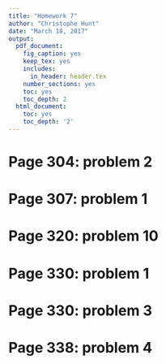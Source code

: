 ```yaml
---
title: "Homework 7"
author: "Christophe Hunt"
date: "March 18, 2017"
output:
  pdf_document:
    fig_caption: yes
    keep_tex: yes
    includes:
      in_header: header.tex
    number_sections: yes
    toc: yes
    toc_depth: 2
  html_document:
    toc: yes
    toc_depth: '2'
---
```


\newpage

# Page 304: problem 2

# Page 307: problem 1

# Page 320: problem 10

# Page 330: problem 1 

# Page 330: problem 3

# Page 338: problem 4